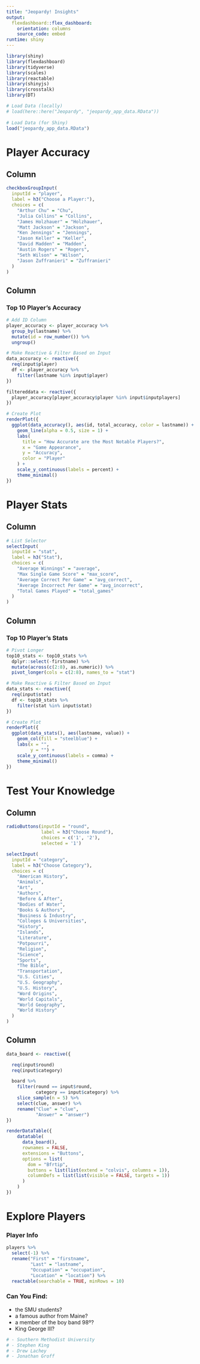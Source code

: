 ```yaml
---
title: "Jeopardy! Insights"
output: 
  flexdashboard::flex_dashboard:
    orientation: columns
    source_code: embed
runtime: shiny
---
```


```r
library(shiny)
library(flexdashboard)
library(tidyverse)
library(scales)
library(reactable)
library(shinyjs)
library(crosstalk)
library(DT)

# Load Data (locally)
# load(here::here("Jeopardy", "jeopardy_app_data.RData"))
    
# Load Data (for Shiny)
load("jeopardy_app_data.RData")
```

Player Accuracy
===================================== 

Column {.sidebar}
-----------------------------------------------------------------------

```r
checkboxGroupInput(
  inputId = "player",
  label = h3("Choose a Player:"),
  choices = c(
    "Arthur Chu" = "Chu",
    "Julia Collins" = "Collins",
    "James Holzhauer" = "Holzhauer",
    "Matt Jackson" = "Jackson",
    "Ken Jennings" = "Jennings",
    "Jason Keller" = "Keller",
    "David Madden" = "Madden",
    "Austin Rogers" = "Rogers",
    "Seth Wilson" = "Wilson",
    "Jason Zuffranieri" = "Zuffranieri"
  )
)
```

Column
-----------------------------------------------------------------------

### Top 10 Player's Accuracy

```r
# Add ID Column
player_accuracy <- player_accuracy %>%
  group_by(lastname) %>%
  mutate(id = row_number()) %>%
  ungroup()

# Make Reactive & Filter Based on Input
data_accuracy <- reactive({
  req(input$player)
  df <- player_accuracy %>%
    filter(lastname %in% input$player)
})

filtereddata <- reactive({
  player_accuracy[player_accuracy$player %in% input$inputplayers]
})

# Create Plot
renderPlot({
  ggplot(data_accuracy(), aes(id, total_accuracy, color = lastname)) +
    geom_line(alpha = 0.5, size = 1) +
    labs(
      title = "How Accurate are the Most Notable Players?",
      x = "Game Appearance",
      y = "Accuracy",
      color = "Player"
    ) +
    scale_y_continuous(labels = percent) +
    theme_minimal()
})
```

Player Stats
===================================== 

Column {.sidebar}
-----------------------------------------------------------------------

```r
# List Selector
selectInput(
  inputId = "stat",
  label = h3("Stat"),
  choices = c(
    "Average Winnings" = "average",
    "Max Single Game Score" = "max_score",
    "Average Correct Per Game" = "avg_correct",
    "Average Incorrect Per Game" = "avg_incorrect",
    "Total Games Played" = "total_games"
  )
)
```

Column
-----------------------------------------------------------------------

### Top 10 Player's Stats

```r
# Pivot Longer
top10_stats <- top10_stats %>%
  dplyr::select(-firstname) %>%
  mutate(across(c(2:8), as.numeric)) %>%
  pivot_longer(cols = c(2:8), names_to = "stat")

# Make Reactive & Filter Based on Input
data_stats <- reactive({
  req(input$stat)
  df <- top10_stats %>%
    filter(stat %in% input$stat)
})

# Create Plot
renderPlot({
  ggplot(data_stats(), aes(lastname, value)) +
    geom_col(fill = "steelblue") +
    labs(x = "",
         y = "") +
    scale_y_continuous(labels = comma) +
    theme_minimal()
})
```

Test Your Knowledge
===================================== 

Column {.sidebar}
-----------------------------------------------------------------------

```r
radioButtons(inputId = "round",
             label = h3("Choose Round"),
             choices = c('1', '2'),
             selected = '1')

selectInput(
  inputId = "category",
  label = h3("Choose Category"),
  choices = c(
    "American History",
    "Animals",
    "Art",
    "Authors",
    "Before & After",
    "Bodies of Water",
    "Books & Authors",
    "Business & Industry",
    "Colleges & Universities",
    "History",
    "Islands",
    "Literature",
    "Potpourri",
    "Religion",
    "Science",
    "Sports",
    "The Bible",
    "Transportation",
    "U.S. Cities",
    "U.S. Geography",
    "U.S. History",
    "Word Origins",
    "World Capitals",
    "World Geography",
    "World History"
  )
)
```

Column
-----------------------------------------------------------------------

```r
data_board <- reactive({

  req(input$round)
  req(input$category)

  board %>%
    filter(round == input$round,
           category == input$category) %>%
    slice_sample(n = 5) %>%
    select(clue, answer) %>% 
    rename("Clue" = "clue",
           "Answer" = "answer")
})

renderDataTable({
    datatable(
      data_board(),
      rownames = FALSE,
      extensions = "Buttons",
      options = list(
        dom = "Bfrtip",
        buttons = list(list(extend = "colvis", columns = 1)),
        columnDefs = list(list(visible = FALSE, targets = 1))
      )
    )
})
```

Explore Players
===================================== 

### Player Info

```r
players %>% 
  select(-1) %>% 
  rename("First" = "firstname",
         "Last" = "lastname",
         "Occupation" = "occupation",
         "Location" = "location") %>% 
  reactable(searchable = TRUE, minRows = 10)
```

### Can You Find:

- the SMU students?
- a famous author from Maine?
- a member of the boy band 98º?
- King George III?

```r
# - Southern Methodist University
# - Stephen King
# - Drew Lachey
# - Jonathan Groff
```

